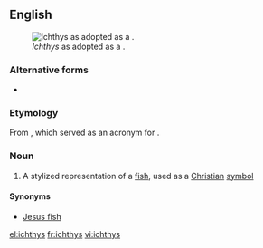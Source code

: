 ==English==
{{wikipedia}}[[File:Ichthus.svg|thumb|''Ichthys'' as adopted as a {{w|Christian symbolism|Christian symbol}}.]]
===Alternative forms===
* {{l|en|ichthus}}

===Etymology===
From {{etyl|grc|en}} {{m|grc|ἰχθύς|ΙΧΘΥΣ|fish}}, which served as an acronym for {{m|grc|Ἰησοῦς|'''Ἰ'''ησοῦς|Jesus}} {{m|grc|Χριστός|'''Χ'''ριστός|Christ}} {{m|grc|θεοῦ|'''Θ'''εοῦ|of God}} {{m|grc|υἱός|'''Υ'''ἱός|son}} {{m|grc|σωτήρ|'''Σ'''ωτήρ|saviour}}.

===Noun===
{{en-noun|es|ichthyes}}

# A stylized representation of a [[fish]], used as a [[Christian]] [[symbol]]

====Synonyms====
* [[Jesus fish]]

[[el:ichthys]]
[[fr:ichthys]]
[[vi:ichthys]]